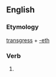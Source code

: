 ==English==

===Etymology===
[[transgress]] + [[-eth]]

===Verb===
{{en-verb form}}

# {{en-archaic third-person singular of|transgress}}